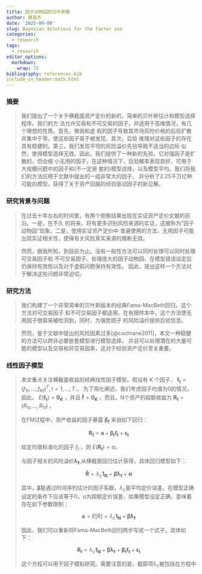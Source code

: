 ```yaml
---
title: 因子动物园的贝叶斯解
author: 薛英杰
date: '2025-09-08'
slug: Bayesian Solutions for the factor zoo
categories:
  - research
tags:
  - research
editor_options: 
  markdown: 
    wrap: 72
bibliography: references.bib
include_in_header:math.html
---
```


### 摘要

> 我们提出了一个关于横截面资产定价的新的，简单的贝叶斯估计和模型选择程序。我们的方 法允许交易和不可交易的因子，并适用于高维情况，有几个理想的性质。首先，微弱和虚 假的因子导致其市场风险价格的后验扩散并集中于零，使这些因子易于被发现。其次，后验 推理对这些因子的存在具有稳健的。第三，我们发现平坦的风险溢价先验导致不适当的边际 似然，使得模型选择无效。因此，我们提供了一种新的先验，它对强因子是扩散的，但会缩 小无用的因子，在这种情况下，后验概率表现良好，可用于大规模问题中的因子和(不一定嵌 套的)模型选择，以及模型平均。我们将我们的方法应用于文献中提出的一组非常大的因子， 并分析了2.25千万亿种可能的模型，获得了关于资产回报的经验驱动因子的新见解。

### 研究背景与问题

> 在过去十年左右的时间里，有两个观察结果出现在实证资产定价文献的前沿。一是，在不久 的将来，将有更多识别风险来源的实证，这被称为"因子动物园"现象。二是，使用实证资产定价中 普遍使用的方法，无用因子可能出现实证相关性，使得有关风险真实来源的推断无效。

> 然而，据我所知，到目前为止。没有一般性方法可以同时处理可以同时处理可交易因子和 不可交易因子、处理庞大的因子动物园、在模型错误设定后仍保持有效性以及对于虚假问题保持有效性。 因此，提出这样一个方法对于解决这些问题非常迫切。

### 研究方法

> 我们构建了一个非常简单的贝叶斯版本的经典Fama-MacBeth回归，这个方法对可交易因子 和不可交易因子都适用。在有限样本中，这个方法使无用因子很容易被检测到，同时，为强势因子 的风险溢价提供后验信息。

> 然而，鉴于文献中提出的风险因素过多[@cochrane2011]，本文一种稳健的方法可以跨非必要嵌套模型进行模型选择， 并且可以处理潜在的大量可能的模型以及交易和非交易因素，这对于经验资产定价至关重要。

### 线性因子模型

> 本文重点关注横截面收益的经典线性因子模型。假设有 $K$ 个因子， $\mathbf{f_t}=(f_{1t},\dots,f_{Kt})^T,t=1,\dots,T$ 。 为了简化阐述，我们考虑因子均值为0的情况，因此， $E(\mathbf{f_t})=\mathbf{0_K}$ ，并且 $\mathbf{\bar{f}}=\mathbf{0_K}$ ，而且，N个资产的超额收益为 $\mathbf{R_t}=(R_{1t},\dots,R_{1t })$ 。
>
> 在FM过程中，资产收益的因子暴露 $\mathbf{\beta_f}$ 来自如下回归：
>
> $$
> \mathbf{R_t}=\mathbf{a}+\mathbf{\beta_tf_t}+\mathbf{\epsilon_t}
> $$
>
> 给定均值标准化的因子 $f_t$ ，则 $E(\mathbf{R_t})=\alpha$。
>
> 与因子相关的风险溢价$\mathbf{\lambda_f}$,从横截面回归估计获得，具体回归模型如下：
>
> $$
> \mathbf{\bar{R}}=\lambda_c\mathbf{1_N}+\mathbf{\hat{\beta}\lambda_f}+\mathbf{\alpha}
> $$
>
> 其中，$\mathbf{\hat{\beta}}$是通过时间序列估计的因子系数，$\lambda_c$是平均定价误差，在模型正确设定的条件下应该等于0，$\alpha$为超额定价误差，如果模型设定正确，意味着存在如下参数限制：
>
> $$
> \mathbf{a}=E[R]=\lambda_c\mathbf{1_N}+\mathbf{\hat{\beta}\lambda_f}
> $$
>
> 因此，我们可以重新将Fama-MacBeth回归两步写成一个式子，具体如下：
>
> $$
> \mathbf{R_t}=\lambda_c\mathbf{1_N}+\mathbf{\beta\lambda_f}+\mathbf{\beta_tf_t}+\mathbf{\epsilon_t}
> $$
>
> 这个方程可以用于因子模拟研究。需要注意的是，截距项$\lambda_c$被包括在方程中
